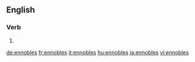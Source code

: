 ==English==

===Verb===
{{head|en}}

# {{en-third-person singular of|ennoble}}

[[de:ennobles]]
[[fr:ennobles]]
[[it:ennobles]]
[[hu:ennobles]]
[[ja:ennobles]]
[[vi:ennobles]]